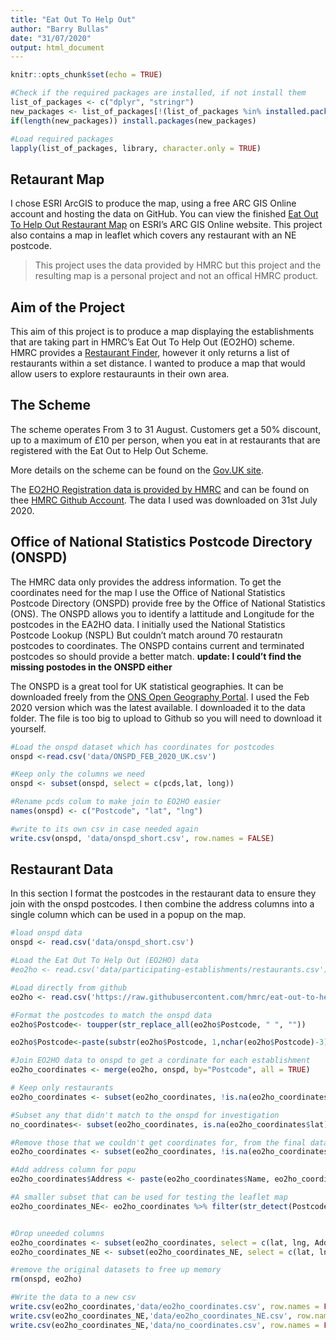 ```yaml
---
title: "Eat Out To Help Out"
author: "Barry Bullas"
date: "31/07/2020"
output: html_document
---
```


```r
knitr::opts_chunk$set(echo = TRUE)

#Check if the required packages are installed, if not install them
list_of_packages <- c("dplyr", "stringr")
new_packages <- list_of_packages[!(list_of_packages %in% installed.packages()[,"Package"])]
if(length(new_packages)) install.packages(new_packages)

#Load required packages
lapply(list_of_packages, library, character.only = TRUE)
```

## Retaurant Map
I chose ESRI ArcGIS to produce the map, using a free ARC GIS Online account and hosting the data on GitHub.  You can view the finished [Eat Out To Help Out Restaurant Map](https://arcg.is/15aOjm0) on ESRI's ARC GIS Online website.  This project also contains a map in leaflet which covers any restaurant with an NE postcode.

> This project uses the data provided by HMRC but this project and the resulting map is a personal project and not an offical HMRC product.

## Aim of the Project

This aim of this project is to produce a map displaying the establishments that are taking part in HMRC's Eat Out To Help Out (EO2HO) scheme.  
HMRC provides a [Restaurant Finder](https://www.tax.service.gov.uk/eat-out-to-help-out/find-a-restaurant/?_ga=2.159416701.1723075929.1596201136-857574019.1589147008), however it only returns a list of restaurants within a set distance.  I wanted to produce a map that would allow users to explore restauraunts in their own area.

## The Scheme
The scheme operates From 3 to 31 August.  Customers get a 50% discount, up to a maximum of £10 per person, when you eat in at restaurants that are registered with the Eat Out to Help Out Scheme.

More details on the scheme can be found on the [Gov.UK site](https://www.gov.uk/guidance/get-a-discount-with-the-eat-out-to-help-out-scheme).

The [EO2HO Registration data is provided by HMRC](https://www.gov.uk/government/publications/eat-out-to-help-out-scheme-registration-data-for-software-developers) and can be found on thee [HMRC Github Account](https://github.com/hmrc/eat-out-to-help-out-establishments). The data I used was downloaded on 31st July 2020. 


## Office of National Statistics Postcode Directory (ONSPD)


The HMRC data only provides the address information.  To get the coordinates need for the map I use the Office of National Statistics Postcode Directory (ONSPD) provide free by the Office of National Statistics (ONS).  The ONSPD allows you to identify a lattitude and Longitude for the postcodes in the EA2HO data. I initially used the National Statistics Postcode Lookup (NSPL) But couldn't match around 70 restauratn postcodes to coordinates.  The ONSPD contains current and terminated postcodes so should provide a better match.  **update: I could't find the missing postodes in the ONSPD either** 

The ONSPD is a great tool for UK statistical geographies.  It can be downloaded freely from the [ONS Open Geography Portal](https://geoportal.statistics.gov.uk/datasets/ons-postcode-directory-february-2020).  I used the Feb 2020 version which was the latest available.  I downloaded it to the data folder.  The file is too big to upload to Github so you will need to download it yourself.

```r
#Load the onspd dataset which has coordinates for postcodes
onspd <-read.csv('data/ONSPD_FEB_2020_UK.csv')

#Keep only the columns we need
onspd <- subset(onspd, select = c(pcds,lat, long))

#Rename pcds colum to make join to EO2HO easier
names(onspd) <- c("Postcode", "lat", "lng")

#write to its own csv in case needed again
write.csv(onspd, 'data/onspd_short.csv', row.names = FALSE)
```

## Restaurant Data

In this section I format the postcodes in the restaurant data to ensure they join with the onspd postcodes.  I then combine the address columns into a single column which can be used in a popup on the map.  

```r
#load onspd data
onspd <- read.csv('data/onspd_short.csv')

#Load the Eat Out To Help Out (EO2HO) data
#eo2ho <- read.csv('data/participating-establishments/restaurants.csv')

#Load directly from github
eo2ho <- read.csv('https://raw.githubusercontent.com/hmrc/eat-out-to-help-out-establishments/master/data/participating-establishments/restaurants.csv')

#Format the postcodes to match the onspd data
eo2ho$Postcode<- toupper(str_replace_all(eo2ho$Postcode, " ", ""))

eo2ho$Postcode<-paste(substr(eo2ho$Postcode, 1,nchar(eo2ho$Postcode)-3), substr(eo2ho$Postcode,nchar(eo2ho$Postcode)-2,nchar(eo2ho$Postcode)), sep = " ", collapse = NULL)

#Join EO2HO data to onspd to get a cordinate for each establishment
eo2ho_coordinates <- merge(eo2ho, onspd, by="Postcode", all = TRUE)

# Keep only restaurants 
eo2ho_coordinates <- subset(eo2ho_coordinates, !is.na(eo2ho_coordinates$Name))

#Subset any that didn't match to the onspd for investigation
no_coordinates<- subset(eo2ho_coordinates, is.na(eo2ho_coordinates$lat))

#Remove those that we couldn't get coordinates for, from the final dataset
eo2ho_coordinates <- subset(eo2ho_coordinates, !is.na(eo2ho_coordinates$lat))

#Add address column for popu
eo2ho_coordinates$Address <- paste(eo2ho_coordinates$Name, eo2ho_coordinates$Line.1, eo2ho_coordinates$Line.2, eo2ho_coordinates$Town, eo2ho_coordinates$County, eo2ho_coordinates$Postcode, sep=", ")

#A smaller subset that can be used for testing the leaflet map
eo2ho_coordinates_NE<- eo2ho_coordinates %>% filter(str_detect(Postcode,"^NE"))


#Drop uneeded columns
eo2ho_coordinates <- subset(eo2ho_coordinates, select = c(lat, lng, Address))
eo2ho_coordinates_NE <- subset(eo2ho_coordinates_NE, select = c(lat, lng, Address))

#remove the original datasets to free up memory
rm(onspd, eo2ho)

#Write the data to a new csv
write.csv(eo2ho_coordinates,'data/eo2ho_coordinates.csv', row.names = FALSE)
write.csv(eo2ho_coordinates_NE,'data/eo2ho_coordinates_NE.csv', row.names = FALSE)
write.csv(eo2ho_coordinates_NE,'data/no_coordinates.csv', row.names = FALSE)
```
